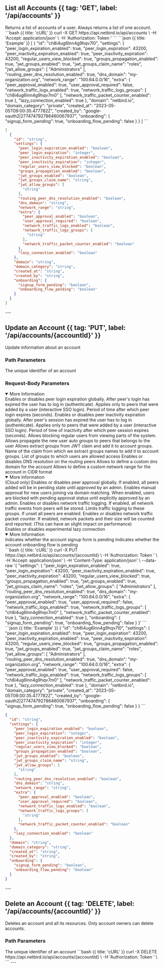 

## List all Accounts {{ tag: 'GET', label: '/api/accounts' }}


<Row>

<Col>
Returns a list of accounts of a user. Always returns a list of one account.
</Col>

<Col sticky>
<CodeGroup title="Request" tag="GET" label="/api/accounts" >
```bash {{ title: 'cURL' }}
curl -X GET https://api.netbird.io/api/accounts \
-H 'Accept: application/json' \
-H 'Authorization: Token <TOKEN>' 
```
</CodeGroup>
<CodeGroup title="Response" >
```json {{ title: 'Example' }}
[
  {
    "id": "ch8i4ug6lnn4g9hqv7l0",
    "settings": {
      "peer_login_expiration_enabled": true,
      "peer_login_expiration": 43200,
      "peer_inactivity_expiration_enabled": true,
      "peer_inactivity_expiration": 43200,
      "regular_users_view_blocked": true,
      "groups_propagation_enabled": true,
      "jwt_groups_enabled": true,
      "jwt_groups_claim_name": "roles",
      "jwt_allow_groups": [
        "Administrators"
      ],
      "routing_peer_dns_resolution_enabled": true,
      "dns_domain": "my-organization.org",
      "network_range": "100.64.0.0/16",
      "extra": {
        "peer_approval_enabled": true,
        "user_approval_required": false,
        "network_traffic_logs_enabled": true,
        "network_traffic_logs_groups": [
          "ch8i4ug6lnn4g9hqv7m0"
        ],
        "network_traffic_packet_counter_enabled": true
      },
      "lazy_connection_enabled": true
    },
    "domain": "netbird.io",
    "domain_category": "private",
    "created_at": "2023-05-05T09:00:35.477782Z",
    "created_by": "google-oauth2|277474792786460067937",
    "onboarding": {
      "signup_form_pending": true,
      "onboarding_flow_pending": false
    }
  }
]
```

```json {{ title: 'Schema' }}
[
  {
    "id": "string",
    "settings": {
      "peer_login_expiration_enabled": "boolean",
      "peer_login_expiration": "integer",
      "peer_inactivity_expiration_enabled": "boolean",
      "peer_inactivity_expiration": "integer",
      "regular_users_view_blocked": "boolean",
      "groups_propagation_enabled": "boolean",
      "jwt_groups_enabled": "boolean",
      "jwt_groups_claim_name": "string",
      "jwt_allow_groups": [
        "string"
      ],
      "routing_peer_dns_resolution_enabled": "boolean",
      "dns_domain": "string",
      "network_range": "string",
      "extra": {
        "peer_approval_enabled": "boolean",
        "user_approval_required": "boolean",
        "network_traffic_logs_enabled": "boolean",
        "network_traffic_logs_groups": [
          "string"
        ],
        "network_traffic_packet_counter_enabled": "boolean"
      },
      "lazy_connection_enabled": "boolean"
    },
    "domain": "string",
    "domain_category": "string",
    "created_at": "string",
    "created_by": "string",
    "onboarding": {
      "signup_form_pending": "boolean",
      "onboarding_flow_pending": "boolean"
    }
  }
]
```
</CodeGroup>

</Col>

</Row>
---



## Update an Account {{ tag: 'PUT', label: '/api/accounts/{accountId}' }}


<Row>

<Col>
Update information about an account

### Path Parameters


<Properties>
<Property name="accountId" type="string" required={true} >
The unique identifier of an account
</Property>

</Properties>


### Request-Body Parameters


<Properties>
<Property name="settings" type="object" required={true} >

<details class="custom-details" open >

<summary>More Information</summary>
<Properties>
<Property name="peer_login_expiration_enabled" type="boolean" required={true} >
Enables or disables peer login expiration globally. After peer's login has expired the user has to log in (authenticate). Applies only to peers that were added by a user (interactive SSO login).
</Property>
<Property name="peer_login_expiration" type="integer" required={true} >
Period of time after which peer login expires (seconds).
</Property>
<Property name="peer_inactivity_expiration_enabled" type="boolean" required={true} >
Enables or disables peer inactivity expiration globally. After peer's session has expired the user has to log in (authenticate). Applies only to peers that were added by a user (interactive SSO login).
</Property>
<Property name="peer_inactivity_expiration" type="integer" required={true} >
Period of time of inactivity after which peer session expires (seconds).
</Property>
<Property name="regular_users_view_blocked" type="boolean" required={true} >
Allows blocking regular users from viewing parts of the system.
</Property>
<Property name="groups_propagation_enabled" type="boolean" >
Allows propagate the new user auto groups to peers that belongs to the user
</Property>
<Property name="jwt_groups_enabled" type="boolean" >
Allows extract groups from JWT claim and add it to account groups.
</Property>
<Property name="jwt_groups_claim_name" type="string" >
Name of the claim from which we extract groups names to add it to account groups.
</Property>
<Property name="jwt_allow_groups" type="string[]" >
List of groups to which users are allowed access
</Property>
<Property name="routing_peer_dns_resolution_enabled" type="boolean" >
Enables or disables DNS resolution on the routing peers
</Property>
<Property name="dns_domain" type="string" >
Allows to define a custom dns domain for the account
</Property>
<Property name="network_range" type="string" >
Allows to define a custom network range for the account in CIDR format
</Property>
<Property name="extra" type="object" >

<details class="custom-details" open >

<summary>More Information</summary>
<Properties>
<Property name="peer_approval_enabled" type="boolean" required={true} >
(Cloud only) Enables or disables peer approval globally. If enabled, all peers added will be in pending state until approved by an admin.
</Property>
<Property name="user_approval_required" type="boolean" required={true} >
Enables manual approval for new users joining via domain matching. When enabled, users are blocked with pending approval status until explicitly approved by an admin.
</Property>
<Property name="network_traffic_logs_enabled" type="boolean" required={true} >
Enables or disables network traffic logging. If enabled, all network traffic events from peers will be stored.
</Property>
<Property name="network_traffic_logs_groups" type="string[]" required={true} >
Limits traffic logging to these groups. If unset all peers are enabled.
</Property>
<Property name="network_traffic_packet_counter_enabled" type="boolean" required={true} >
Enables or disables network traffic packet counter. If enabled, network packets and their size will be counted and reported. (This can have an slight impact on performance)
</Property>

</Properties>

</details>
</Property>
<Property name="lazy_connection_enabled" type="boolean" >
Enables or disables experimental lazy connection
</Property>

</Properties>

</details>
</Property>
<Property name="onboarding" type="object" >

<details class="custom-details" open >

<summary>More Information</summary>
<Properties>
<Property name="signup_form_pending" type="boolean" required={true} >
Indicates whether the account signup form is pending
</Property>
<Property name="onboarding_flow_pending" type="boolean" required={true} >
Indicates whether the account onboarding flow is pending
</Property>

</Properties>

</details>
</Property>

</Properties>

</Col>

<Col sticky>
<CodeGroup title="Request" tag="PUT" label="/api/accounts/{accountId}" >
```bash {{ title: 'cURL' }}
curl -X PUT https://api.netbird.io/api/accounts/{accountId} \
-H 'Authorization: Token <TOKEN>' \
-H 'Accept: application/json' \
-H 'Content-Type: application/json' \
--data-raw '{
  "settings": {
    "peer_login_expiration_enabled": true,
    "peer_login_expiration": 43200,
    "peer_inactivity_expiration_enabled": true,
    "peer_inactivity_expiration": 43200,
    "regular_users_view_blocked": true,
    "groups_propagation_enabled": true,
    "jwt_groups_enabled": true,
    "jwt_groups_claim_name": "roles",
    "jwt_allow_groups": [
      "Administrators"
    ],
    "routing_peer_dns_resolution_enabled": true,
    "dns_domain": "my-organization.org",
    "network_range": "100.64.0.0/16",
    "extra": {
      "peer_approval_enabled": true,
      "user_approval_required": false,
      "network_traffic_logs_enabled": true,
      "network_traffic_logs_groups": [
        "ch8i4ug6lnn4g9hqv7m0"
      ],
      "network_traffic_packet_counter_enabled": true
    },
    "lazy_connection_enabled": true
  },
  "onboarding": {
    "signup_form_pending": true,
    "onboarding_flow_pending": false
  }
}'
```
</CodeGroup>
<CodeGroup title="Response" >
```json {{ title: 'Example' }}
{
  "id": "ch8i4ug6lnn4g9hqv7l0",
  "settings": {
    "peer_login_expiration_enabled": true,
    "peer_login_expiration": 43200,
    "peer_inactivity_expiration_enabled": true,
    "peer_inactivity_expiration": 43200,
    "regular_users_view_blocked": true,
    "groups_propagation_enabled": true,
    "jwt_groups_enabled": true,
    "jwt_groups_claim_name": "roles",
    "jwt_allow_groups": [
      "Administrators"
    ],
    "routing_peer_dns_resolution_enabled": true,
    "dns_domain": "my-organization.org",
    "network_range": "100.64.0.0/16",
    "extra": {
      "peer_approval_enabled": true,
      "user_approval_required": false,
      "network_traffic_logs_enabled": true,
      "network_traffic_logs_groups": [
        "ch8i4ug6lnn4g9hqv7m0"
      ],
      "network_traffic_packet_counter_enabled": true
    },
    "lazy_connection_enabled": true
  },
  "domain": "netbird.io",
  "domain_category": "private",
  "created_at": "2023-05-05T09:00:35.477782Z",
  "created_by": "google-oauth2|277474792786460067937",
  "onboarding": {
    "signup_form_pending": true,
    "onboarding_flow_pending": false
  }
}
```

```json {{ title: 'Schema' }}
{
  "id": "string",
  "settings": {
    "peer_login_expiration_enabled": "boolean",
    "peer_login_expiration": "integer",
    "peer_inactivity_expiration_enabled": "boolean",
    "peer_inactivity_expiration": "integer",
    "regular_users_view_blocked": "boolean",
    "groups_propagation_enabled": "boolean",
    "jwt_groups_enabled": "boolean",
    "jwt_groups_claim_name": "string",
    "jwt_allow_groups": [
      "string"
    ],
    "routing_peer_dns_resolution_enabled": "boolean",
    "dns_domain": "string",
    "network_range": "string",
    "extra": {
      "peer_approval_enabled": "boolean",
      "user_approval_required": "boolean",
      "network_traffic_logs_enabled": "boolean",
      "network_traffic_logs_groups": [
        "string"
      ],
      "network_traffic_packet_counter_enabled": "boolean"
    },
    "lazy_connection_enabled": "boolean"
  },
  "domain": "string",
  "domain_category": "string",
  "created_at": "string",
  "created_by": "string",
  "onboarding": {
    "signup_form_pending": "boolean",
    "onboarding_flow_pending": "boolean"
  }
}
```
</CodeGroup>

</Col>

</Row>
---



## Delete an Account {{ tag: 'DELETE', label: '/api/accounts/{accountId}' }}


<Row>

<Col>
Deletes an account and all its resources. Only account owners can delete accounts.

### Path Parameters


<Properties>
<Property name="accountId" type="string" required={true} >
The unique identifier of an account
</Property>

</Properties>

</Col>

<Col sticky>
<CodeGroup title="Request" tag="DELETE" label="/api/accounts/{accountId}" >
```bash {{ title: 'cURL' }}
curl -X DELETE https://api.netbird.io/api/accounts/{accountId} \
-H 'Authorization: Token <TOKEN>' \
```
</CodeGroup>

</Col>

</Row>
---
